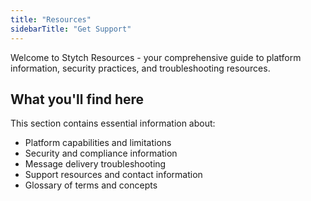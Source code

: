 ```yaml
---
title: "Resources"
sidebarTitle: "Get Support"
---
```


Welcome to Stytch Resources - your comprehensive guide to platform information, security practices, and troubleshooting resources.

## What you'll find here

This section contains essential information about:
- Platform capabilities and limitations
- Security and compliance information
- Message delivery troubleshooting
- Support resources and contact information
- Glossary of terms and concepts
